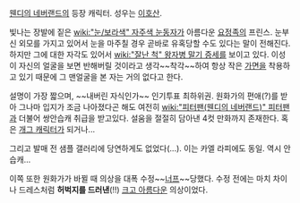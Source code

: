 [[웬디의 네버랜드]]의 등장 캐릭터. 성우는 [[이호산]].

빛나는 장발에 짙은 [[wiki:"눈/보라색" 자주색 눈동자]]가 아름다운 [[요정]]족의 프린스. 눈부신 외모를 가지고 있어서 눈을 마주칠 경우 곧바로 유혹당할 수도 있다는 말이 전해진다. 하지만 그에 대한 자각도 있어서 [[wiki:"잘난 척" 왕자병 말기 증세]]를 보이고 있다. 이성이 자신의 얼굴을 보면 반해버릴 것이라고 생각~~착각~~하여 항상 작은 [[가면]]을 착용하고 있기 때문에 그 맨얼굴을 본 자는 거의 없다고 한다.

설명이 가장 짧으며, ~~내버린 자식인가~~ 인기투표 최하위권. 원화가의 편애(?)를 받아 그나마 입지가 조금 나아졌다곤 해도 여전히 [[wiki:"피터팬(웬디의 네버랜드)" 피터팬]]과 더불어 쌍안습캐 취급을 받고있다. 설움을 절절히 담아낸 4컷 만화까지 존재한다. 혹은 [[개그 캐릭터]]가 되거나...

그리고 발매 전 샘플 갤러리에 당연하게도 없었다(...).  이는 카엘 라피에도 동일.  역시 안습캐...

이쪽 또한 원화가가 바뀔 때 의상을 대폭 수정~~[[너프]]~~당했다. 수정 전에는 마치 차이나 드레스처럼 '''허벅지를 드러낸'''(!!) [[크고 아름다운]] 의상이었다.
